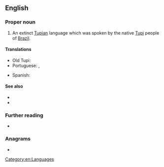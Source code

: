 ==English==

===Proper noun===
{{en-proper noun|head=[[old|Old]] [[Tupi]]}}

# An extinct [[Tupian]] language which was spoken by the native [[Tupi]] people of [[Brazil]].
#:{{syn|en|Classical Tupi}}

====Translations====
{{trans-top|extinct language of Brazil}}
* Old Tupi: {{t-needed|tpw}}
* Portuguese: {{t|pt|tupi antigo|m}}, {{t+|pt|tupi|m}}
{{trans-mid}}
* Spanish: {{t|es|tupí antiguo|m}}
{{trans-bottom}}

====See also====
* {{langcat|tpw}}
* {{pedialite|Old Tupi language}}

===Further reading===
* {{ISO 639|3code=tpw}}

===Anagrams===
* {{anagrams|en|a=diloptu|plutoid}}

[[Category:en:Languages]]